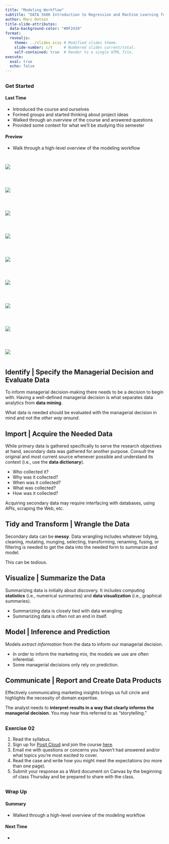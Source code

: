 ```yaml
---
title: "Modeling Workflow"
subtitle: "DATA 5600 Introduction to Regression and Machine Learning for Analytics"
author: Marc Dotson
title-slide-attributes:
  data-background-color: "#0F2439"
format: 
  revealjs:
    theme: ../slides.scss # Modified slides theme.
    slide-number: c/t     # Numbered slides current/total.
    self-contained: true  # Render to a single HTML file.
execute:
  eval: true
  echo: false
---
```


## {background-color="#288DC2"}

### Get Started {.permanent-marker-font}

#### Last Time

- Introduced the course and ourselves
- Formed groups and started thinking about project ideas
- Walked through an overview of the course and answered questions
- Provided some context for what we'll be studying this semester

#### Preview

- Walk through a high-level overview of the modeling workflow

## {background-color="#D1CBBD"}

::: {.columns .v-center}
![](../../figures/workflow_all.png){fig-align="center"}
:::

## {background-color="#D1CBBD"}

::: {.columns .v-center}
![](../../figures/workflow_plan.png){fig-align="center"}
:::

## {background-color="#D1CBBD"}

::: {.columns .v-center}
![](../../figures/workflow_build.png){fig-align="center"}
:::

## {background-color="#D1CBBD"}

::: {.columns .v-center}
![](../../figures/workflow_explore.png){fig-align="center"}
:::

## {background-color="#D1CBBD"}

::: {.columns .v-center}
![](../../figures/workflow_reconcile.png){fig-align="center"}
:::

## {background-color="#D1CBBD"}

::: {.columns .v-center}
![](../../figures/workflow_fit.png){fig-align="center"}
:::

## {background-color="#D1CBBD"}

::: {.columns .v-center}
![](../../figures/workflow_evaluate.png){fig-align="center"}
:::

## {background-color="#D1CBBD"}

::: {.columns .v-center}
![](../../figures/workflow_predict.png){fig-align="center"}
:::

## {background-color="#D1CBBD"}

::: {.columns .v-center}
![](../../figures/workflow_communicate.png){fig-align="center"}
:::





## Identify | Specify the Managerial Decision and Evaluate Data

To inform managerial decision-making there needs to be a decision to begin with. Having a well-defined managerial decision is what separates data analytics from **data mining**.

What data is needed should be evaluated with the managerial decision in mind and not the *other way around*.

## Import | Acquire the Needed Data

While primary data is gathered specifically to serve the research objectives at hand, secondary data was gathered for another purpose. Consult the original and most current source whenever possible and understand its context (i.e., use the **data dictionary**).

- Who collected it?
- Why was it collected?
- When was it collected?
- What was collected?
- How was it collected?

Acquiring secondary data may require interfacing with databases, using APIs, scraping the Web, etc.

## Tidy and Transform | Wrangle the Data

Secondary data can be **messy**. Data wrangling includes whatever tidying, cleaning, mutating, munging, selecting, transforming, renaming, fusing, or filtering is needed to get the data into the needed form to summarize and model.

This can be *tedious*.

## Visualize | Summarize the Data

Summarizing data is initially about discovery. It includes computing **statistics** (i.e., numerical summaries) and **data visualization** (i.e., graphical summaries).

- Summarizing data is closely tied with data wrangling.
- Summarizing data is often not an end in itself.

## Model | Inference and Prediction

Models *extract information* from the data to inform our managerial decision.

- In order to inform the marketing mix, the models we use are often inferential.
- Some managerial decisions only rely on prediction.

## Communicate | Report and Create Data Products

Effectively communicating marketing insights brings us full circle and highlights the necessity of domain expertise.

The analyst needs to **interpret results in a way that clearly informs the managerial decision**. You may hear this referred to as "storytelling."





## {background-color="#006242"}

### Exercise 02 {.lato-font}

1. Read the syllabus.
2. Sign up for [Posit Cloud](http://posit.cloud) and join the course [here](https://posit.cloud/spaces/322372/join?access_code=_6edH0PA4_FTpmCCKGH-0p3kDHs3lEcBVlXdO3JD).
3. Email me with questions or concerns you haven't had answered and/or what topics you're most excited to cover.
4. Read the case and write how you might meet the expectations (no more than one page).
5. Submit your response as a Word document on Canvas by the beginning of class Thursday and be prepared to share with the class.

## {background-color="#288DC2"}

### Wrap Up {.permanent-marker-font}

#### Summary

- Walked through a high-level overview of the modeling workflow

#### Next Time

- 

